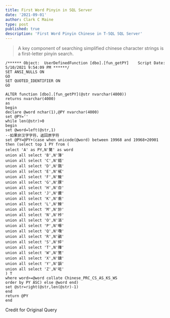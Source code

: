 ```yaml
---
title: First Word Pinyin in SQL Server
date: '2021-09-01'
author: Clark C Maine
type: post
published: true
description: 'First Word Pinyin Chinese in T-SQL SQL Server'
---
```


> A key component of searching simplified chinese character strings is a first-letter pinyin search.

```
/****** Object:  UserDefinedFunction [dbo].[fun_getPY]    Script Date: 5/10/2021 9:54:09 PM ******/
SET ANSI_NULLS ON
GO
SET QUOTED_IDENTIFIER ON
GO

ALTER function [dbo].[fun_getPY](@str nvarchar(4000))
returns nvarchar(4000)
as
begin
declare @word nchar(1),@PY nvarchar(4000)
set @PY=''
while len(@str)>0
begin
set @word=left(@str,1)
--如果非汉字字符，返回原字符
set @PY=@PY+(case when unicode(@word) between 19968 and 19968+20901
then (select top 1 PY from (
select 'A' as PY,N'驁' as word
union all select 'B',N'簿'
union all select 'C',N'錯'
union all select 'D',N'鵽'
union all select 'E',N'樲'
union all select 'F',N'鰒'
union all select 'G',N'腂'
union all select 'H',N'夻'
union all select 'J',N'攈'
union all select 'K',N'穒'
union all select 'L',N'鱳'
union all select 'M',N'旀'
union all select 'N',N'桛'
union all select 'O',N'漚'
union all select 'P',N'曝'
union all select 'Q',N'囕'
union all select 'R',N'鶸'
union all select 'S',N'蜶'
union all select 'T',N'籜'
union all select 'W',N'鶩'
union all select 'X',N'鑂'
union all select 'Y',N'韻'
union all select 'Z',N'咗'
) T
where word>=@word collate Chinese_PRC_CS_AS_KS_WS
order by PY ASC) else @word end)
set @str=right(@str,len(@str)-1)
end
return @PY
end
```

<ExternalLink href="https://www.cnblogs.com/provedl/p/10734849.html">
  Credit for Original Query
</ExternalLink>
